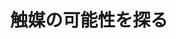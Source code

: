 ﻿---
title: "触媒の可能性を探る"
category: "物質理工学院"
vol: 25
interviewee: "小野 嘉夫 "
url: ""
tags: []
pdf: "25-2.pdf"
career: ""
preface: "小野では触媒に関する様々な研究を行っており、本記事ではゼオライトという物質の触媒作用に関する研究を取り上げた。"
---
